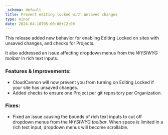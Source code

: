 ```yaml
---
_schema: default
title: Prevent editing locked with unsaved changes
type: minor
date: 2024-04-18T05:00:00+12:00
---
```

This release added new behavior for enabling Editing Locked on sites with unsaved changes, and checks for Projects.

It also addressed an issue affecting dropdown menus from the *WYSIWYG toolbar* in rich text inputs.

### Features & Improvements:

* CloudCannon will now prevent you from turning on Editing Locked if your site has unsaved changes.
* Added checks to ensure one Project per git repository per Organization.

### Fixes:

* Fixed an issue causing the bounds of rich text inputs to cut off dropdown menus from the *WYSIWYG toolbar*. When space is limited in a rich text input, dropdown menus will become scrollable.